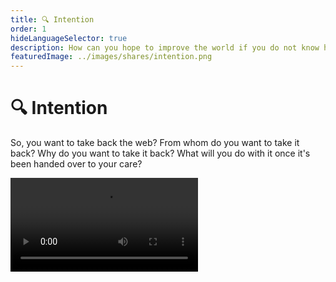 ```yaml
---
title: 🔍 Intention
order: 1
hideLanguageSelector: true
description: How can you hope to improve the world if you do not know how to improve yourself? We'll take a moment to understand our own motivations before considering what taking back the web really means.
featuredImage: ../images/shares/intention.png
---
```


# 🔍 Intention

So, you want to take back the web? From whom do you want to take it back? Why do you want to 
take it back? What will you do with it once it's been handed over to your care?

<Video src="https://www.youtube-nocookie.com/embed/iDbyYGrswtg" />

---

## Reflecting Truth

More seriously, we are conditioned to value action and results over intention. We live in a 
global culture that emphasizes what we achieve rather than what we mean.

Actions are, in a sense, how we attempt to make the external world match our internal world. 
They're important, and what you achieve matters, but it is not the primary matter. If you are 
not clear about your internal world - about what you mean to do - you will never be satisfied 
with the external world. Unless you examine your own expectations, you will always be disappointed.

How can you hope to improve the world if you do not know how to improve yourself?

Our action-oriented culture, driven by results, encourages us to believe that life is about 
what we can expect of the world. However, the reality is that an honest, reflective life is 
about responding truly, in every moment, to what the world expects of you. This is only possible 
if you constantly practice awareness of your intentions.

This primary focus on intention and expectation is inspired by Viktor Frankl's 
book <Link to="https://www.brainpickings.org/2020/05/17/yes-to-life-in-spite-of-everything-viktor-frankl/" >Man's Search for Meaning</Link>, 
but you can find some version of it across nearly all the world's major wisdom traditions. We 
need not express it using spiritual or psychological language though, because this is all about 
developing the patterns of thought most well-suited to our particular context.

What's unique about web3 - about economic code which creates new trust spaces; expands the 
possible definitions of value; merges money and speech; and creates new constraints in which to 
experiment with freedom - is that we can **encode our intentions**, literally. Most importantly, 
the code with which we express our inner world and meaning then lives independently of us on a 
shared, global network where it will not change.

<Box sx={{backgroundColor:'backgroundAlt', color:'onBackgroundAlt', borderRadius:'12px', padding:'1rem', display:'flex', marginBottom: '1rem', flexDirection:'column', flexWrap:'wrap', alignItems: 'center'}}>

<Chocolate>

<Flex sx={{position:'relative', flexDirection: 'column'}}>

**Flashcard**

Q: In order to respond truly, in every moment, to what the world expects of us, we must practice what?

A: Awareness of intention.

</Flex>

</Chocolate>

</Box>

Revolutions always end up failing because they are reliant on people who are error-prone, 
corruptible, and whose priorities change over time. However, a smart contract I wrote that 
expresses a particular [economic ideal](https://etherscan.io/dapp/0x5bCF2767F86f14eDd82053bfBfd5069F68C2C5F8#readContract), 
which is now deployed on mainnet, will remain there irrespective of what happens to me. There 
is no bribe or threat which can get me to change this. I literally cannot take it back, even if 
my life depends on it.

Timechains whose record of history cannot be reverted hold us to a higher standard of 
intentionality. Now we must develop the inner tools required to live up to our technology.

<Box sx={{backgroundColor:'backgroundAlt', color:'onBackgroundAlt', borderRadius:'12px', padding:'1rem', display:'flex', marginBottom: '1rem', flexDirection:'column', flexWrap:'wrap', alignItems: 'center'}}>

<Chocolate>

<Flex sx={{position:'relative', flexDirection: 'column'}}>

**Flashcard**

Q: Web 3 provides many different opportunities, but what is truly unique about the inner meaning it could have is that it gives us the ability to do what?

A: Encode our intentions.

</Flex>

</Chocolate>

</Box>

## Evolving Love

<InfoBlock>

<Box>

**Evolution not Revolution**

![Evolution](/images/mod3-img/evolution.png)

Having played at least one of Nicky's games, it's time to consult some of his deeper thoughts on how to change the world.

<Aligner center>
<Button to="https://blog.ncase.me/evolution-not-revolution/">
    Evolve e-love
</Button>
</Aligner>

</Box>

</InfoBlock>